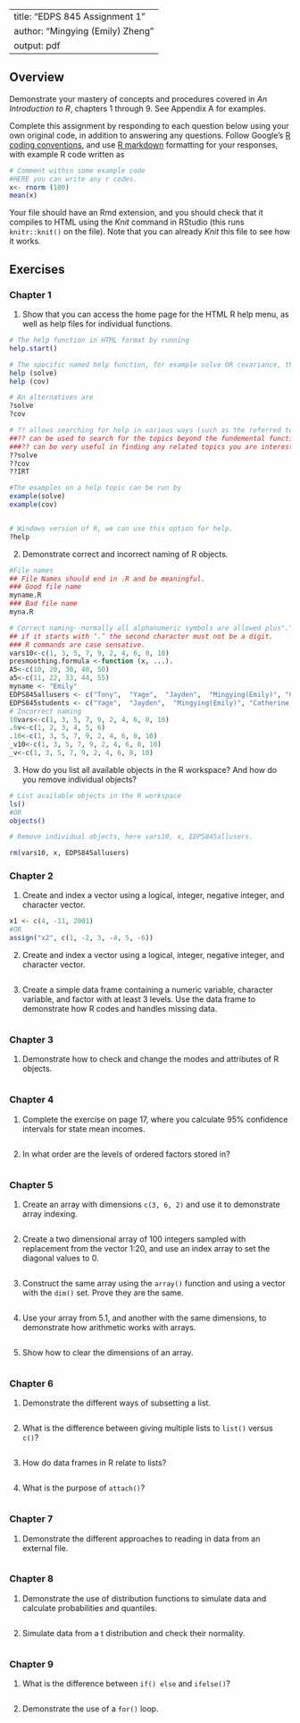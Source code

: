 
---
title: "EDPS 845 Assignment 1"
author: "Mingying (Emily) Zheng"
output: pdf
---

## Overview

Demonstrate your mastery of concepts and procedures covered in *An Introduction to R*, chapters 1 through 9. See Appendix A for examples.

Complete this assignment by responding to each question below using your own original code, in addition to answering any questions. Follow Google's [R coding conventions](https://google.github.io/styleguide/Rguide.xml), and use [R markdown](http://rmarkdown.rstudio.com/index.html) formatting for your responses, with example R code written as

```r
# Comment within some example code
#HERE you can write any r codes.
x<- rnorm (100)
mean(x)
```

Your file should have an Rmd extension, and you should check that it compiles to HTML using the *Knit* command in RStudio (this runs `knitr::knit()` on the file). Note that you can already *Knit* this file to see how it works.

## Exercises

### Chapter 1

1. Show that you can access the home page for the HTML R help menu, as well as help files for individual functions.

```r
# The help function in HTML format by running
help.start()

# The specific named help function, for example solve OR covariance, the commands are
help (solve)
help (cov)

# An alternatives are
?solve
?cov

# ?? allows searching for help in various ways (such as the referred topics in different contexts)
##?? can be used to search for the topics beyond the fundemental functions by R.
###?? can be very useful in finding any related topics you are interested in.
??solve
??cov
??IRT

#The examples on a help topic can be run by
example(solve)
example(cov)


# Windows version of R, we can use this option for help.
?help
```

2. Demonstrate correct and incorrect naming of R objects.

```r
#File names
## File Names should end in .R and be meaningful.
### Good file name
myname.R
### Bad file name
myna.R

# Correct naming--normally all alphanumeric symbols are allowed plus"."
## if it starts with ‘.’ the second character must not be a digit.
### R commands are case sensative.
vars10<-c(1, 3, 5, 7, 9, 2, 4, 6, 8, 10)
presmoothing.formula <-function (x, ...).
A5<-c(10, 20, 30, 40, 50)
a5<-c(11, 22, 33, 44, 55)
myname <- "Emily"
EDPS845allusers <- c("Tony",  "Yage",  "Jayden",  "Mingying(Emily)", "Catherine (katie)", "Pamela (Pam)", "Liuhan (Sophie)",  "Mark", "Brooke", "Chansuk", "Benjamin (Ben)")
EDPS845students <- c("Yage",  "Jayden",  "Mingying(Emily)", "Catherine (katie)", "Pamela (Pam)", "Liuhan (Sophie)",  "Mark", "Brooke", "Chansuk", "Benjamin (Ben)")
# Incorrect naming
10vars<-c(1, 3, 5, 7, 9, 2, 4, 6, 8, 10)
.6v<-c(1, 2, 3, 4, 5, 6)
.10<-c(1, 3, 5, 7, 9, 2, 4, 6, 8, 10)
_v10<-c(1, 3, 5, 7, 9, 2, 4, 6, 8, 10)
_v<-c(1, 3, 5, 7, 9, 2, 4, 6, 8, 10)

```

3. How do you list all available objects in the R workspace? And how do you remove individual objects?

```r
# List available objects in the R workspace
ls()
#OR
objects()

# Remove individual objects, here vars10, x, EDPS845allusers.

rm(vars10, x, EDPS845allusers)
```

### Chapter 2

1. Create and index a vector using a logical, integer, negative integer, and character vector.
```r
x1 <- c(4, -11, 2001)
#OR
assign("x2", c(1, -2, 3, -4, 5, -6))


```

2. Create and index a vector using a logical, integer, negative integer, and character vector.
```r


```
3. Create a simple data frame containing a numeric variable, character variable, and factor with at least 3 levels. Use the data frame to demonstrate how R codes and handles missing data. 
```r


```
### Chapter 3

1. Demonstrate how to check and change the modes and attributes of R objects.
```r


```
### Chapter 4

1. Complete the exercise on page 17, where you calculate 95% confidence intervals for state mean incomes.
```r


```
2. In what order are the levels of ordered factors stored in?
```r


```
### Chapter 5

1. Create an array with dimensions `c(3, 6, 2)` and use it to demonstrate array indexing.
```r


```
2. Create a two dimensional array of 100 integers sampled with replacement from the vector 1:20, and use an index array to set the diagonal values to 0.
```r


```
3. Construct the same array using the `array()` function and using a vector with the `dim()` set. Prove they are the same.
```r


```
4. Use your array from 5.1, and another with the same dimensions, to demonstrate how arithmetic works with arrays.
```r


```
5. Show how to clear the dimensions of an array.
```r


```
### Chapter 6

1. Demonstrate the different ways of subsetting a list.
```r


```
2. What is the difference between giving multiple lists to `list()` versus `c()`?
```r


```
3. How do data frames in R relate to lists?
```r


```
4. What is the purpose of `attach()`?
```r


```
### Chapter 7

1. Demonstrate the different approaches to reading in data from an external file.
```r


```
### Chapter 8

1. Demonstrate the use of distribution functions to simulate data and calculate probabilities and quantiles.
```r


```
2. Simulate data from a t distribution and check their normality.
```r


```
### Chapter 9

1. What is the difference between `if() else` and `ifelse()`?
```r


```
2. Demonstrate the use of a `for()` loop.

```r


```
